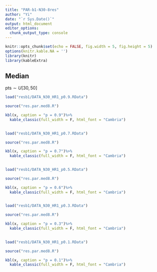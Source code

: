 ```yaml
---
title: "PAR-b1-N30-8res"
author: "Yi"
date: "`r Sys.Date()`"
output: html_document
editor_options: 
  chunk_output_type: console
---
```


```r
knitr::opts_chunk$set(echo = FALSE, fig.width = 5, fig.height = 5)
options(knitr.kable.NA = '')
library(knitr)
library(kableExtra)
```

## Median

pts$\sim U[30, 50]$

```r
load("resb1/DATA_N30_HR1_p0.9.RData")

source("res.par.med8.R")

kbl(x, caption = "p = 0.9")%>%
  kable_classic(full_width = F, html_font = "Cambria")
	

load("resb1/DATA_N30_HR1_p0.7.RData")

source("res.par.med8.R")

kbl(x, caption = "p = 0.7")%>%
  kable_classic(full_width = F, html_font = "Cambria")
	

load("resb1/DATA_N30_HR1_p0.5.RData")

source("res.par.med8.R")

kbl(x, caption = "p = 0.6")%>%
  kable_classic(full_width = F, html_font = "Cambria")
	

load("resb1/DATA_N30_HR1_p0.3.RData")

source("res.par.med8.R")

kbl(x, caption = "p = 0.3")%>%
  kable_classic(full_width = F, html_font = "Cambria")
	

load("resb1/DATA_N30_HR1_p0.1.RData")

source("res.par.med8.R")

kbl(x, caption = "p = 0.1")%>%
  kable_classic(full_width = F, html_font = "Cambria")
	
```
